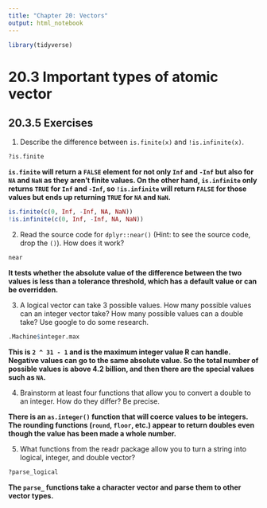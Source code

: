 ```yaml
---
title: "Chapter 20: Vectors"
output: html_notebook
---
```


```r
library(tidyverse)
```

# 20.3 Important types of atomic vector

## 20.3.5 Exercises

1. Describe the difference between `is.finite(x)` and `!is.infinite(x)`.

```r
?is.finite
```

**`is.finite` will return a `FALSE` element for not only `Inf` and `-Inf` but also for `NA` and `NaN` as they aren't finite values. On the other hand, `is.infinite` only returns `TRUE` for `Inf` and `-Inf`, so `!is.infinite` will return `FALSE` for those values but ends up returning `TRUE` for `NA` and `NaN`.**

```r
is.finite(c(0, Inf, -Inf, NA, NaN))
!is.infinite(c(0, Inf, -Inf, NA, NaN))
```

2. Read the source code for `dplyr::near()` (Hint: to see the source code, drop the `()`). How does it work?

```r
near
```

**It tests whether the absolute value of the difference between the two values is less than a tolerance threshold, which has a default value or can be overridden.**

3. A logical vector can take 3 possible values. How many possible values can an integer vector take? How many possible values can a double take? Use google to do some research.

```r
.Machine$integer.max
```

**This is `2 ^ 31 - 1` and is the maximum integer value R can handle. Negative values can go to the same absolute value. So the total number of possible values is above 4.2 billion, and then there are the special values such as `NA`.**

4. Brainstorm at least four functions that allow you to convert a double to an integer. How do they differ? Be precise.

**There is an `as.integer()` function that will coerce values to be integers. The rounding functions (`round`, `floor`, etc.) appear to return doubles even though the value has been made a whole number.**

5. What functions from the readr package allow you to turn a string into logical, integer, and double vector?

```r
?parse_logical
```

**The `parse_` functions take a character vector and parse them to other vector types.**
